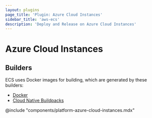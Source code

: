 ```yaml
---
layout: plugins
page_title: 'Plugin: Azure Cloud Instances'
sidebar_title: 'aws-ecs'
description: 'Deploy and Release on Azure Cloud Instances'
---
```


# Azure Cloud Instances

## Builders

ECS uses Docker images for building, which are generated by these builders:

- [Docker](./docker)
- [Cloud Native Buildpacks](./pack)

@include "components/platform-azure-cloud-instances.mdx"
